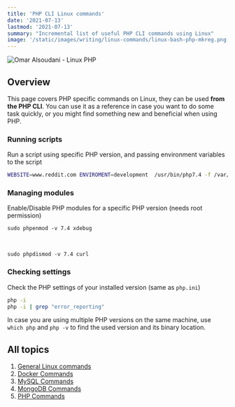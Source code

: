 ```yaml
---
title: 'PHP CLI Linux commands'
date: '2021-07-13'
lastmod: '2021-07-13'
summary: "Incremental list of useful PHP CLI commands using Linux"
image: '/static/images/writing/linux-commands/linux-bash-php-mkreg.png'
---
```


![Omar Alsoudani - Linux PHP](/static/images/writing/linux-commands/linux-bash-php-mkreg.png)

## Overview

This page covers PHP specific commands on Linux, they can be used **from the PHP CLI**. You can use it as a reference in case you want to do some task quickly, or you might find something new and beneficial when using PHP. 

### Running scripts

Run a script using specific PHP version, and passing environment variables to the script

```bash
WEBSITE=www.reddit.com ENVIROMENT=development  /usr/bin/php7.4 -f /var/www/swoole/server.php 
```

### Managing modules

Enable/Disable PHP modules for a specific PHP version (needs root permission)

```bash:Enable
sudo phpenmod -v 7.4 xdebug
```

<br/>
     

```bash:Disable
sudo phpdismod -v 7.4 curl
```

### Checking settings

Check the PHP settings of your installed version (same as `php.ini`)

```bash
php -i
php -i | grep "error_reporting"
```

In case you are using multiple PHP versions on the same machine, use ```which php``` and ```php -v``` to find the used version and its binary location.

## All topics

1.  [General Linux commands](/writing/linux-commands/linux-general)
2.  [Docker Commands](/writing/linux-commands/linux-docker) 
3.  [MySQL Commands](/writing/linux-commands/linux-mysql)
4.  [MongoDB Commands](/writing/linux-commands/linux-mongodb)
5.  [PHP Commands](/writing/linux-commands/linux-php)
